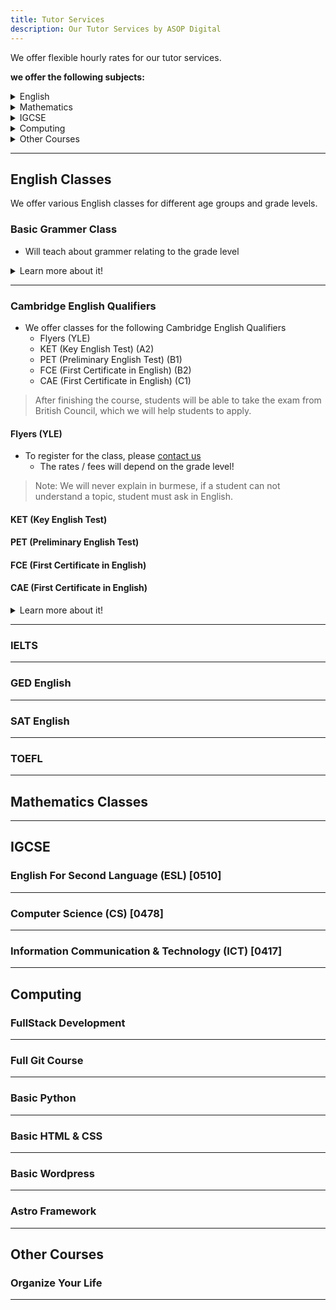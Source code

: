```yaml
---
title: Tutor Services
description: Our Tutor Services by ASOP Digital
---
```




<Aside type="tip" title="Hourly Rates!">
    We offer flexible hourly rates for our tutor services.
</Aside>


**we offer the following subjects:**
<details>
    <summary> English </summary>

- Grade 4 to 9
    - Age 7 to 14 
- Cambridge English Qualifiers
    - Flyers
    - KET
    - PET 
    - FCE
    - CAE 
- IELTS 
- GED English
- SAT English 
- TOEFL 

</details>
<details>
    <summary>Mathematics </summary>
- Grade 3 to Grade 7
    - Age 6 to 12
    - Pearson Mathematics Course 
    - Cambridge Mathematics Course

</details>


<details>
    <summary>IGCSE</summary>
- English For Second Language (ESL) [0510]
- Computer Science (CS) [0478]
- Information Communication & Technology (ICT) [0417]

</details>

<details>
    <summary>Computing </summary>

- FullStack Development
    - HTML
    - CSS
    - JavaScript
    - Python
    - Django
    - Astro
    - NodeJS
    - MongoDB or SQL
    - Git
    - Netlify or Vercel
- Full Git Class 
    - Git 
    - Github
    - Gitlab
    - Bitbucket 
    - GitKraken
- Basic Python
- Basic HTML & CSS
- Basic Wordpress
- Astro Framework

<h3>Items Requirements</h3>
- must be between age 8 to 18
- Must have A1 or above in English
- Must speak English proficiently 
<details> 
    <summary>Must have a computer</summary>
    - intel i5 or above 
    - ryzen 5 or above 
    - 8GB Ram or above 
    - 128GB or above 
    - Stable Internet Connection 
        - 20mbps or above 
    - Stable Battery 
        - must last 3 hour or above
    - Stable Microphone
</details>

<h3>Software Requirement</h3>
- We have more requirements for each class.
    - please see details about the class you want to attend.
<details> 
    <summary>See Operating System requirement</summary>
    - Windows 11 or above 
    - MacOS 10.15 or above
    - Linux (Ubuntu 20.04 or above) 
        - We support any distros that are based on Ubuntu 20.04 or above
        - We do not support other Linux distributions
        - Kernal 5.4 or above
    - Chromebook (Chrome OS 90 or above)
    - Raspberry Pi 4 or above
</details>


</details>

<details>
    <summary>Other Courses</summary>

    <details>
        <summary>Organize Your Life</summary>
        - Time Management
        - Goal Setting
        - Productivity
        - Planning
        - Scheduling
        - Task Management
        - Habit Building
        - Self Care and loves 
        - Notion or Obsidian
    </details>

</details>



---
## English Classes
We offer various English classes for different age groups and grade levels.
### Basic Grammer Class 
- Will teach about grammer relating to the grade level
<details>
    <summary>Learn more about it!</summary>
- To book a session, please [contact us](../../faq/social)
    - The rates / fees will depend on the grade level!
> Note: We will never explain in burmese, if a student can not understand a topic, student must ask in English.
#### **requirements**
- Grade 4 to 9
    - Age 7 to 14
- Must have a computer
    - intel i5 or above 
    - ryzen 5 or above 
    - 8GB Ram or above 
    - 128GB or above 
    - Stable Internet Connection 
        - 20mbps or above 
    - Stable Battery 
        - must last 3 hour or above
    - Stable Microphone
- Must speak and understand basic English.
</details>

---
### Cambridge English Qualifiers
- We offer classes for the following Cambridge English Qualifiers
    - Flyers (YLE)
    - KET (Key English Test) (A2)
    - PET (Preliminary English Test) (B1)
    - FCE (First Certificate in English) (B2)
    - CAE (First Certificate in English) (C1)
> After finishing the course, students will be able to take the exam from 
British Council, which we will help students to apply. 
#### Flyers (YLE)
- To register for the class, please [contact us](../../faq/social)
    - The rates / fees will depend on the grade level!
> Note: We will never explain in burmese, if a student can not understand a topic, student must ask in English.



#### KET (Key English Test)
#### PET (Preliminary English Test)
#### FCE (First Certificate in English)
#### CAE (First Certificate in English)


<details>
    <summary>Learn more about it!</summary>
- To book a session, please [contact us](../../faq/social)
    - The rates / fees will depend on the grade level!
> Note: We will never explain in burmese, if a student can not understand a topic, student must ask in English.
#### **requirements**
- Grade 4 to 9
    - Age 7 to 14
- Must have a computer
    - intel i5 or above 
    - ryzen 5 or above 
    - 8GB Ram or above 
    - 128GB or above 
    - Stable Internet Connection 
        - 20mbps or above 
    - Stable Battery 
        - must last 3 hour or above
    - Stable Microphone
- Must speak and understand basic English.
</details>

---
### IELTS
---
### GED English
---
### SAT English
---
### TOEFL


---
## Mathematics Classes 


---
## IGCSE

### English For Second Language (ESL) [0510]
---
### Computer Science (CS) [0478]
---
### Information Communication & Technology (ICT) [0417]


---
## Computing

### FullStack Development
---
### Full Git Course
---
### Basic Python
---
### Basic HTML & CSS
---
### Basic Wordpress
---
### Astro Framework

---

## Other Courses

### Organize Your Life
---



